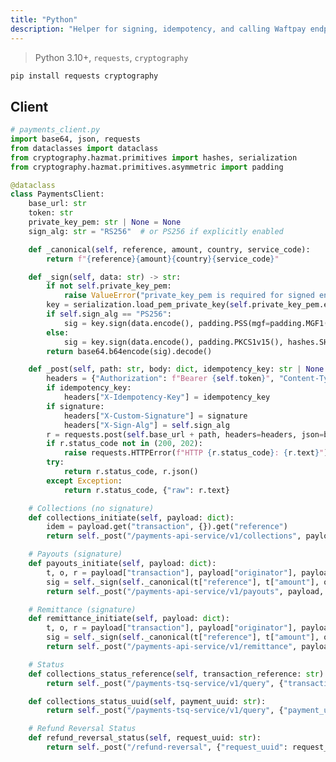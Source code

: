 ```yaml
---
title: "Python"
description: "Helper for signing, idempotency, and calling Waftpay endpoints with requests + cryptography."
---
```


> Python 3.10+, `requests`, `cryptography`

```bash
pip install requests cryptography
```

## Client

```python
# payments_client.py
import base64, json, requests
from dataclasses import dataclass
from cryptography.hazmat.primitives import hashes, serialization
from cryptography.hazmat.primitives.asymmetric import padding

@dataclass
class PaymentsClient:
    base_url: str
    token: str
    private_key_pem: str | None = None
    sign_alg: str = "RS256"  # or PS256 if explicitly enabled

    def _canonical(self, reference, amount, country, service_code):
        return f"{reference}{amount}{country}{service_code}"

    def _sign(self, data: str) -> str:
        if not self.private_key_pem:
            raise ValueError("private_key_pem is required for signed endpoints")
        key = serialization.load_pem_private_key(self.private_key_pem.encode(), password=None)
        if self.sign_alg == "PS256":
            sig = key.sign(data.encode(), padding.PSS(mgf=padding.MGF1(hashes.SHA256()), salt_length=padding.PSS.MAX_LENGTH), hashes.SHA256())
        else:
            sig = key.sign(data.encode(), padding.PKCS1v15(), hashes.SHA256())
        return base64.b64encode(sig).decode()

    def _post(self, path: str, body: dict, idempotency_key: str | None = None, signature: str | None = None):
        headers = {"Authorization": f"Bearer {self.token}", "Content-Type": "application/json"}
        if idempotency_key:
            headers["X-Idempotency-Key"] = idempotency_key
        if signature:
            headers["X-Custom-Signature"] = signature
            headers["X-Sign-Alg"] = self.sign_alg
        r = requests.post(self.base_url + path, headers=headers, json=body, timeout=30)
        if r.status_code not in (200, 202):
            raise requests.HTTPError(f"HTTP {r.status_code}: {r.text}")
        try:
            return r.status_code, r.json()
        except Exception:
            return r.status_code, {"raw": r.text}

    # Collections (no signature)
    def collections_initiate(self, payload: dict):
        idem = payload.get("transaction", {}).get("reference")
        return self._post("/payments-api-service/v1/collections", payload, idempotency_key=idem)

    # Payouts (signature)
    def payouts_initiate(self, payload: dict):
        t, o, r = payload["transaction"], payload["originator"], payload["recipient"]
        sig = self._sign(self._canonical(t["reference"], t["amount"], o["country"], r["service_code"]))
        return self._post("/payments-api-service/v1/payouts", payload, idempotency_key=t["reference"], signature=sig)

    # Remittance (signature)
    def remittance_initiate(self, payload: dict):
        t, o, r = payload["transaction"], payload["originator"], payload["recipient"]
        sig = self._sign(self._canonical(t["reference"], t["amount"], o["country"], r["service_code"]))
        return self._post("/payments-api-service/v1/remittance", payload, idempotency_key=t["reference"], signature=sig)

    # Status
    def collections_status_reference(self, transaction_reference: str):
        return self._post("/payments-tsq-service/v1/query", {"transaction_reference": transaction_reference})

    def collections_status_uuid(self, payment_uuid: str):
        return self._post("/payments-tsq-service/v1/query", {"payment_uuid": payment_uuid})

    # Refund Reversal Status
    def refund_reversal_status(self, request_uuid: str):
        return self._post("/refund-reversal", {"request_uuid": request_uuid})
```
